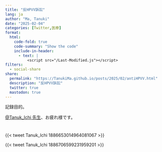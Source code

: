 ```yaml
---
title: "反HPVV訴訟"
lang: ja
author: "Ma, Tanuki"
date: "2025-02-04"
categories: [Twitter,医療]
format:
  html:
    code-fold: true
    code-summary: "Show the code"
    include-in-header: 
      - text: |
          <script src="/Last-Modified.js"></script>
filters:
  - social-share
share:
  permalink: "https://TanukiMa.github.io/posts/2025/02/antiHPVV.html"
  description: "反HPVV訴訟"
  twitter: true
  mastodon: true
---
```


<div id="last-modified"></div>

記録目的。

[@Tanuk_Ichi 先生](https://x.com/tanuk_ichi)、お疲れ様です。

# 

{{< tweet Tanuk_Ichi 1886653014964081067 >}}

{{< tweet Tanuk_Ichi 1886706599231959201 >}}


